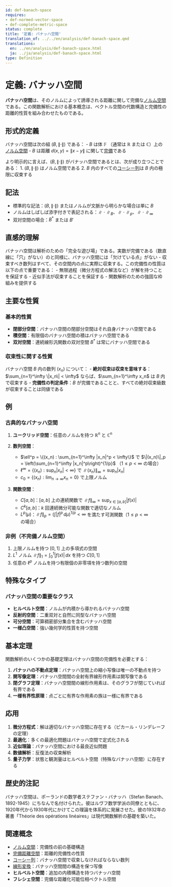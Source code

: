 ```yaml
---
id: def-banach-space
requires:
- def-normed-vector-space
- def-complete-metric-space
status: complete
title: '定義: バナッハ空間'
translation_of: ../../en/analysis/def-banach-space.qmd
translations:
  en: ../en/analysis/def-banach-space.html
  ja: ../ja/analysis/def-banach-space.html
type: Definition
---
```


# 定義: バナッハ空間 {#def-banach-space}

**バナッハ空間**は、そのノルムによって誘導される距離に関して完備な[ノルム空間](def-normed-vector-space.qmd)である。この関数解析における基本概念は、ベクトル空間の代数構造と完備性の距離的性質を組み合わせたものである。

## 形式的定義

バナッハ空間は次の組 $(B, \|\cdot\|)$ である：
- $B$ は体 $\mathbb{F}$ （通常は $\mathbb{R}$ または $\mathbb{C}$）上の[ノルム空間](def-normed-vector-space.qmd)
- $B$ は距離 $d(x,y) = \|x - y\|$ に関して[完備](def-complete-metric-space.qmd)である

より明示的に言えば、$(B, \|\cdot\|)$ がバナッハ空間であるとは、次が成り立つことである：
1. $(B, \|\cdot\|)$ はノルム空間である
2. $B$ 内のすべての[コーシー列](def-cauchy-sequence.qmd)は $B$ 内の極限に収束する

## 記法

- 標準的な記法：$(B, \|\cdot\|)$ またはノルムが文脈から明らかな場合は単に $B$
- ノルムはしばしば添字付きで表記される：$\|\cdot\|_B$、$\|\cdot\|_p$、$\|\cdot\|_\infty$
- 双対空間の場合：$B^*$ または $B'$

## 直感的理解

バナッハ空間は解析のための「完全な遊び場」である。実数が完備である（数直線に「穴」がない）のと同様に、バナッハ空間には「欠けている点」がない - 収束すべき数列はすべて、その空間内の点に実際に収束する。この完備性の性質は以下の点で重要である：
- 無限過程（微分方程式の解法など）が解を持つことを保証する
- 近似手法が収束することを保証する
- 関数解析のための強固な枠組みを提供する

## 主要な性質

### 基本的性質

- **閉部分空間**：バナッハ空間の閉部分空間はそれ自身バナッハ空間である
- **積空間**：有限個のバナッハ空間の積はバナッハ空間である
- **双対空間**：連続線形汎関数の双対空間 $B^*$ は常にバナッハ空間である

### 収束性に関する性質

バナッハ空間 $B$ 内の数列 $(x_n)$ について：
- **絶対収束は収束を意味する**：$\sum_{n=1}^\infty \|x_n\| < \infty$ ならば、$\sum_{n=1}^\infty x_n$ は $B$ 内で収束する
- **完備性の判定条件**：$B$ が完備であることと、すべての絶対収束級数が収束することは同値である

## 例

### 古典的なバナッハ空間

1. **ユークリッド空間**：任意のノルムを持つ $\mathbb{R}^n$ と $\mathbb{C}^n$

2. **数列空間**：
   - $\ell^p = \{(x_n) : \sum_{n=1}^\infty |x_n|^p < \infty\}$ で $\|(x_n)\|_p = \left(\sum_{n=1}^\infty |x_n|^p\right)^{1/p}$ （$1 \leq p < \infty$ の場合）
   - $\ell^\infty = \{(x_n) : \sup_n |x_n| < \infty\}$ で $\|(x_n)\|_\infty = \sup_n |x_n|$
   - $c_0 = \{(x_n) : \lim_{n \to \infty} x_n = 0\}$ で上限ノルム

3. **関数空間**：
   - $C[a,b]$：$[a,b]$ 上の連続関数で $\|f\|_\infty = \sup_{x \in [a,b]} |f(x)|$
   - $C^k[a,b]$：$k$ 回連続微分可能な関数で適切なノルム
   - $L^p(\mu)$：$\|f\|_p = \left(\int |f|^p \, d\mu\right)^{1/p} < \infty$ を満たす可測関数（$1 \leq p < \infty$ の場合）

### 非例（不完備ノルム空間）

1. 上限ノルムを持つ $[0,1]$ 上の多項式の空間
2. $L^1$ ノルム $\|f\|_1 = \int_0^1 |f(x)| \, dx$ を持つ $C[0,1]$
3. 任意の $\ell^p$ ノルムを持つ有限個の非零項を持つ数列の空間

## 特殊なタイプ

### バナッハ空間の重要なクラス

- **ヒルベルト空間**：ノルムが内積から導かれるバナッハ空間
- **反射的空間**：二重双対と自然に同型なバナッハ空間
- **可分空間**：可算稠密部分集合を含むバナッハ空間
- **一様凸空間**：強い幾何学的性質を持つ空間

## 基本定理

関数解析のいくつかの基礎定理はバナッハ空間の完備性を必要とする：

1. **バナッハの不動点定理**：バナッハ空間上の縮小写像は唯一の不動点を持つ
2. **開写像定理**：バナッハ空間間の全射有界線形作用素は開写像である
3. **閉グラフ定理**：バナッハ空間間の線形作用素は、そのグラフが閉じていれば有界である
4. **一様有界性原理**：点ごとに有界な作用素の族は一様に有界である

## 応用

1. **微分方程式**：解は適切なバナッハ空間に存在する（ピカール・リンデレーフの定理）
2. **最適化**：多くの最適化問題はバナッハ空間で定式化される
3. **近似理論**：バナッハ空間における最良近似問題
4. **数値解析**：反復法の収束解析
5. **量子力学**：状態と観測量はヒルベルト空間（特殊なバナッハ空間）に存在する

## 歴史的注記

バナッハ空間は、ポーランドの数学者ステファン・バナッハ（Stefan Banach、1892-1945）にちなんで名付けられた。彼はルヴフ数学学派の同僚とともに、1920年代から1930年代にかけてこの理論を体系的に発展させた。彼の1932年の著書「Théorie des opérations linéaires」は現代関数解析の基礎を築いた。

## 関連概念

- [ノルム空間](def-normed-vector-space.qmd)：完備性の前の基礎構造
- [完備距離空間](def-complete-metric-space.qmd)：距離的完備性の性質
- [コーシー列](def-cauchy-sequence.qmd)：バナッハ空間で収束しなければならない数列
- [線形変換](../algebra/def-linear-transformation.qmd)：バナッハ空間間の構造を保つ写像
- **ヒルベルト空間**：追加の内積構造を持つバナッハ空間
- **フレシェ空間**：完備な距離化可能位相ベクトル空間
